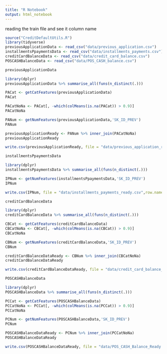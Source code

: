 ---
title: "R Notebook"
output: html_notebook
---

reading the train file and see it column name
```{r,warning=FALSE,message=FALSE,error=FALSE}
source("CreditDefaultUtils.R")
library(tidyverse)
previousApplicationData <- read_csv("data/previous_application.csv")
installmentsPpaymentsData <- read_csv("data/installments_payments.csv")
creditCardBalanceData <- read_csv("data/credit_card_balance.csv")
POSCASHBalanceData <- read_csv("data/POS_CASH_balance.csv")
```
```{r}
previousApplicationData
```

```{r}
library(dplyr)
previousApplicationData %>% summarise_all(funs(n_distinct(.)))
```

```{r}
PACat <- getCatFeatures(previousApplicationData)
PACat
```
```{r}
PACatNoNa <- PACat[, -which(colMeans(is.na(PACat)) > 0.9)]
PACatNoNa
```


```{r}
PANum <- getNumFeatures(previousApplicationData,'SK_ID_PREV')
PANum
```

```{r,warning=FALSE,message=FALSE,error=FALSE}
previousApplicationReady <- PANum %>% inner_join(PACatNoNa)
previousApplicationReady
```
```{r}
write.csv(previousApplicationReady, file = "data/previous_application_ready.csv",row.names=FALSE)
```





```{r}
installmentsPpaymentsData
```


```{r}
library(dplyr)
installmentsPpaymentsData %>% summarise_all(funs(n_distinct(.)))
```

```{r}
IPNum <- getNumFeatures(installmentsPpaymentsData,'SK_ID_PREV')
IPNum
```


```{r}
write.csv(IPNum, file = "data/installments_payments_ready.csv",row.names=FALSE)
```


```{r}
creditCardBalanceData
```

```{r}
library(dplyr)
creditCardBalanceData %>% summarise_all(funs(n_distinct(.)))
```

```{r}
CBCat <- getCatFeatures(creditCardBalanceData)
CBCatNoNa <- CBCat[, -which(colMeans(is.na(CBCat)) > 0.9)]
CBCatNoNa
```


```{r}
CBNum <- getNumFeatures(creditCardBalanceData,'SK_ID_PREV')
CBNum
```


```{r,warning=FALSE,message=FALSE,error=FALSE}
creditCardBalanceDataReady <- CBNum %>% inner_join(CBCatNoNa)
creditCardBalanceDataReady
```

```{r}
write.csv(creditCardBalanceDataReady, file = "data/credit_card_balance_ready.csv",row.names=FALSE)
```


```{r}
POSCASHBalanceData
```

```{r}
library(dplyr)
POSCASHBalanceData %>% summarise_all(funs(n_distinct(.)))
```

```{r}
PCCat <- getCatFeatures(POSCASHBalanceData)
PCCatNoNa <- PCCat[, -which(colMeans(is.na(PCCat)) > 0.9)]
PCCatNoNa
```
```{r}
PCNum <- getNumFeatures(POSCASHBalanceData,'SK_ID_PREV')
PCNum
```
```{r,warning=FALSE,message=FALSE,error=FALSE}
POSCASHBalanceDataReady <- PCNum %>% inner_join(PCCatNoNa)
POSCASHBalanceDataReady
```

```{r}
write.csv(POSCASHBalanceDataReady, file = "data/POS_CASH_Balance_Ready.csv",row.names=FALSE)
```



